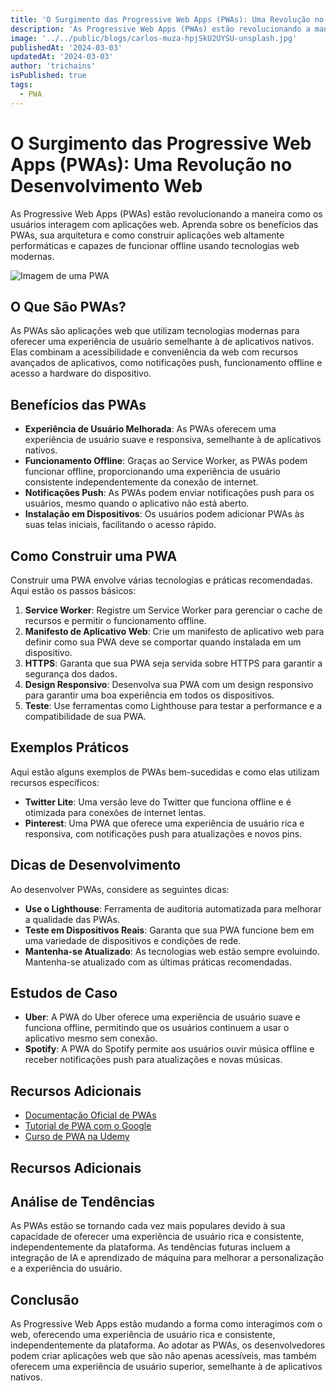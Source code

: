 ```yaml
---
title: 'O Surgimento das Progressive Web Apps (PWAs): Uma Revolução no Desenvolvimento Web'
description: 'As Progressive Web Apps (PWAs) estão revolucionando a maneira como os usuários interagem com aplicações web. Aprenda sobre os benefícios das PWAs, sua arquitetura e como construir aplicações web altamente performáticas e capazes de funcionar offline usando tecnologias web modernas.'
image: '../../public/blogs/carlos-muza-hpjSkU2UYSU-unsplash.jpg'
publishedAt: '2024-03-03'
updatedAt: '2024-03-03'
author: 'trichains'
isPublished: true
tags:
  - PWA
---
```


# O Surgimento das Progressive Web Apps (PWAs): Uma Revolução no Desenvolvimento Web

As Progressive Web Apps (PWAs) estão revolucionando a maneira como os usuários interagem com aplicações web. Aprenda sobre os benefícios das PWAs, sua arquitetura e como construir aplicações web altamente performáticas e capazes de funcionar offline usando tecnologias web modernas.

![Imagem de uma PWA](/blogs/carlos-muza-hpjSkU2UYSU-unsplash.jpg)

## O Que São PWAs?

As PWAs são aplicações web que utilizam tecnologias modernas para oferecer uma experiência de usuário semelhante à de aplicativos nativos. Elas combinam a acessibilidade e conveniência da web com recursos avançados de aplicativos, como notificações push, funcionamento offline e acesso a hardware do dispositivo.

## Benefícios das PWAs

- **Experiência de Usuário Melhorada**: As PWAs oferecem uma experiência de usuário suave e responsiva, semelhante à de aplicativos nativos.
- **Funcionamento Offline**: Graças ao Service Worker, as PWAs podem funcionar offline, proporcionando uma experiência de usuário consistente independentemente da conexão de internet.
- **Notificações Push**: As PWAs podem enviar notificações push para os usuários, mesmo quando o aplicativo não está aberto.
- **Instalação em Dispositivos**: Os usuários podem adicionar PWAs às suas telas iniciais, facilitando o acesso rápido.

## Como Construir uma PWA

Construir uma PWA envolve várias tecnologias e práticas recomendadas. Aqui estão os passos básicos:

1. **Service Worker**: Registre um Service Worker para gerenciar o cache de recursos e permitir o funcionamento offline.
2. **Manifesto de Aplicativo Web**: Crie um manifesto de aplicativo web para definir como sua PWA deve se comportar quando instalada em um dispositivo.
3. **HTTPS**: Garanta que sua PWA seja servida sobre HTTPS para garantir a segurança dos dados.
4. **Design Responsivo**: Desenvolva sua PWA com um design responsivo para garantir uma boa experiência em todos os dispositivos.
5. **Teste**: Use ferramentas como Lighthouse para testar a performance e a compatibilidade de sua PWA.

## Exemplos Práticos

Aqui estão alguns exemplos de PWAs bem-sucedidas e como elas utilizam recursos específicos:

- **Twitter Lite**: Uma versão leve do Twitter que funciona offline e é otimizada para conexões de internet lentas.
- **Pinterest**: Uma PWA que oferece uma experiência de usuário rica e responsiva, com notificações push para atualizações e novos pins.

## Dicas de Desenvolvimento

Ao desenvolver PWAs, considere as seguintes dicas:

- **Use o Lighthouse**: Ferramenta de auditoria automatizada para melhorar a qualidade das PWAs.
- **Teste em Dispositivos Reais**: Garanta que sua PWA funcione bem em uma variedade de dispositivos e condições de rede.
- **Mantenha-se Atualizado**: As tecnologias web estão sempre evoluindo. Mantenha-se atualizado com as últimas práticas recomendadas.

## Estudos de Caso

- **Uber**: A PWA do Uber oferece uma experiência de usuário suave e funciona offline, permitindo que os usuários continuem a usar o aplicativo mesmo sem conexão.
- **Spotify**: A PWA do Spotify permite aos usuários ouvir música offline e receber notificações push para atualizações e novas músicas.

## Recursos Adicionais

- <a
    href="https://web.dev/progressive-web-apps/"
    target="_blank"
    rel="noopener noreferrer">
    Documentação Oficial de PWAs
  </a>
- <a
    href="https://developers.google.com/web/ilt/pwa"
    target="_blank"
    rel="noopener noreferrer">
    Tutorial de PWA com o Google
  </a>
- <a
    href="https://www.udemy.com/topic/progressive-web-apps/"
    target="_blank"
    rel="noopener noreferrer">
    Curso de PWA na Udemy
  </a>

## Recursos Adicionais

## Análise de Tendências

As PWAs estão se tornando cada vez mais populares devido à sua capacidade de oferecer uma experiência de usuário rica e consistente, independentemente da plataforma. As tendências futuras incluem a integração de IA e aprendizado de máquina para melhorar a personalização e a experiência do usuário.

## Conclusão

As Progressive Web Apps estão mudando a forma como interagimos com o web, oferecendo uma experiência de usuário rica e consistente, independentemente da plataforma. Ao adotar as PWAs, os desenvolvedores podem criar aplicações web que são não apenas acessíveis, mas também oferecem uma experiência de usuário superior, semelhante à de aplicativos nativos.
